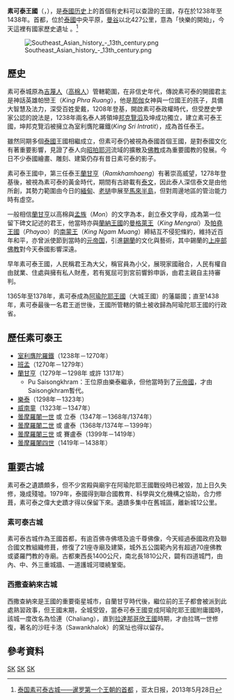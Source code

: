 {{Refimprove|time=2018-09-05T12:25:11+00:00}}
{{History of Thailand}}
'''素可泰王國'''（{{thai|t=อาณาจักรสุโขทัย|r=Anachak Sukhothai}}，{{IPA-th|āːnāːt͡ɕàk sù.kʰǒː.tʰāj}}），是[[泰國历史|泰國历史]]上的首個有史料可以查證的王國，存在於1238年至1438年。首都{{le|素可泰|Sukhothai (city)}}，位於[[泰國|泰國]]中央平原，[[曼谷|曼谷]]以北427公里，意為「快樂的開始」，今天這裡有國家歷史遺址<!--今天是國家歷史公園-->。<ref>[http://www.apdnews.com/photo/27006.html 泰国素可泰古城——暹罗第一个王朝的首都] {{webarchive|url=https://web.archive.org/web/20130911220459/http://www.apdnews.com/photo/27006.html |date=2013-09-11 }}，亚太日报，2013年5月28日</ref>

[[Image:Southeast_Asian_history_-_13th_century.png|right]]

==歷史==
素可泰城原為[[吉蔑人|吉蔑人]]（[[高棉人|高棉人]]）管轄範圍，在非信史年代，傳說素可泰的開國君主是神話英雄帕巒王（''King Phra Ruang''），他是[[那伽|那伽]]女神與一位國王的孩子，具備大智慧及法力，深受百姓愛戴，1208年登基，開啟素可泰政權時代，但受歷史學家公認的說法是，1238年兩名泰人將領坤[[室利膺陀羅鐵|邦克覽滔]]及坤{{link-en|波孟|Pha Mueang}}成功獨立，建立素可泰王國，坤邦克覽滔被擁立為室利膺陀羅鐵(''King Sri Intratit''），成為首任泰王。

雖然同期多個[[泰國|泰國]]王國相繼成立，但素可泰仍被視為泰國首個王國，是對泰國文化有著重要影響，見證了泰人向[[昭拍耶河|昭拍耶河]]流域的擴散及[[佛教|佛教]]成為重要國教的發展。今日不少泰國繪畫、雕刻、建築仍存有昔日素可泰的影子。

素可泰王國中，第三任泰王[[蘭甘亨|蘭甘亨]]（''Ramkhamhaeng''）有著崇高威望，1278年登基後，被視為素可泰的黃金時代，期間有古跡載有[[泰文|泰文]]，因此泰人深信泰文是由他所創，其勢力範圍由今日的[[緬甸|緬甸]]、[[老撾|老撾]]申展至[[馬來半島|馬來半島]]，但對周邊地區的管治能力時有虛空。

一般相信[[蘭甘亨|蘭甘亨]]以高棉與[[孟族|孟族]]（''Mon''）的文字為本，創立泰文字母，成為第一位留下碑文記述的君王，他當時亦與[[蘭納|蘭納王國]]的[[曼格萊王|曼格萊王]]（''King Mengrai''）及[[帕堯王國|帕堯王國]]（''Phayao''）的[[南蒙王|南蒙王]]（''King Ngam Muang''）締結互不侵犯條約，維持近百年和平，亦曾派使節到當時的[[元帝国|元帝国]]，引進[[錫蘭|錫蘭]]的文化與藝術，其中錫蘭的[[上座部佛教|上座部佛教]]對今天泰國影響深遠。

早年素可泰王國，人民稱君王為大父，稱官員為小父，展現家國融合，人民有權自由就業、住處與擁有私人財產，若有冤屈可到宮前響鈴申訴，由君主親自主持審判。

1365年至1378年，素可泰成為[[阿瑜陀耶王國|阿瑜陀耶王國]]（大城王國）的藩屬國；直至1438年，素可泰最後一名君王逝世後，王國所管轄的領土被收歸為阿瑜陀耶王國的行政省。　

==歷任素可泰王==
*[[室利膺陀羅鐵|室利膺陀羅鐵]]（1238年－1270年）
*[[班孟|班孟]]（1270年－1279年）
*[[蘭甘亨|蘭甘亨]]（1279年－1298年 或許 1317年）
**Pu Saisongkhram：王位原由樂泰繼承，但他當時到了[[元帝國|元帝國]]，才由Saisongkhram暫代。
*[[樂泰|樂泰]]（1298年－1323年）
*[[威南童|威南童]]（1323年－1347年）
*[[曇摩羅闍一世|曇摩羅闍一世]] 或 立泰（1347年－1368年/1374年）
*[[曇摩羅闍二世|曇摩羅闍二世]] 或 盧泰（1368年/1374年－1399年）
*[[曇摩羅闍三世|曇摩羅闍三世]] 或 賽盧泰（1399年－1419年）
*[[曇摩羅闍四世|曇摩羅闍四世]]（1419年－1438年）

==重要古城==
素可泰之遺蹟頗多，但不少宮殿與廟宇在阿瑜陀耶王國戰役時已被毀，加上日久失修，幾成殘墟。1979年，泰國得到聯合國教育、科學與文化機構之協助，合力修葺，素可泰之偉大史蹟才得以保留下來。遺蹟多集中在舊城區，離新城12公里。

===素可泰古城===
素可泰古城作為王國首都，有逾百佛寺佛塔及逾千尊佛像，今天經過泰國政府及聯合國文教組織修葺，修復了21座寺廟及建築，城外五公園範內另有超過70座佛教或婆羅門教的寺廟。古都東西長1400公尺，南北長1810公尺，闢有四道城門，由內、中、外三重城牆、一道護城河環繞鞏衛。
					
===西撒查納來古城===
西撒查納來是王國的重要衛星城市，自蘭甘亨時代後，繼位前的王子都會被派到此處熟習政事，但王國末期，全城受毀，當泰可泰王國变成阿瑜陀耶王國附庸國時，該城一度改名為恰連（Chaliang），直到[[拉達那哥欣王國|拉達那哥欣王國]]時期，才由拉瑪一世修復，著名的沙旺卡洛（Sawankhalok）的窯址也得以留存。
{{Portal box|泰國|历史}}

== 參考資料 ==
{{commonscat|Sukhothai_kingdom}}
{{reflist}}

{{泰國主題}}

[[Category:王國|SK]]
[[Category:东南亚古国|SK]]
[[Category:泰国历史|SK]]
